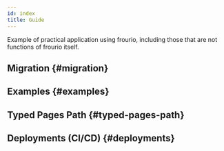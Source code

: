 ```yaml
---
id: index
title: Guide
---
```



Example of practical application using frourio, including those that are not functions of frourio itself.

## Migration {#migration}

<DocPageCardWrapper>
  <DocPageCard
    title="Migration Guide"
    href="/docs/guide/migration"
    description="Frourio updates that require special consideration."
  />
</DocPageCardWrapper>

## Examples {#examples}

<DocPageCardWrapper>
  <DocPageCard
    title="Custom Entrypoint"
    href="/docs/guide/entrypoint"
    description="Modify the default server entry point."
  />
  <DocPageCard
    title="Authentication"
    href="/docs/guide/authentication"
    description="Example of authentication using external modules."
  />
  <DocPageCard
    title="CORS / Helmet"
    href="/docs/guide/cors-helmet"
    description="Example of CORS and helmet external modules."
  />
  <DocPageCard
    title="500 Error Handling"
    href="/docs/guide/error-handling"
    description="Handling of 500 errors using fastify or express native feature."
  />
  <DocPageCard
    title="Dependency Injection"
    href="/docs/guide/dependency-injection"
    description="Using velona in frourio."
  />
</DocPageCardWrapper>

## Typed Pages Path {#typed-pages-path}

<DocPageCardWrapper>
  <DocPageCard
    title="Pathpida with Next.js"
    href="/docs/guide/pathpida/with-nextjs"
    description="Introduce Pathpida to make path references type safety."
  />
  <DocPageCard
    title="Pathpida with Nuxt.js"
    href="/docs/guide/pathpida/with-nuxtjs"
    description="Introduce Pathpida to make path references type safety."
  />
</DocPageCardWrapper>

## Deployments (CI/CD) {#deployments}

<DocPageCardWrapper>
  <DocPageCard
    title="Continuous Integration"
    href="/docs/guide/deployments/ci"
    description="Some commands to test frourio project and example of GitHub Actions workflow."
  />
  <DocPageCard
    title="Client Static Hosting"
    href="/docs/guide/deployments/client"
    description="Some examples of deploying the client."
  />
  <DocPageCard
    title="API Server Hosting"
    href="/docs/guide/deployments/server"
    description="Some examples of deploying the server."
  />
</DocPageCardWrapper>
